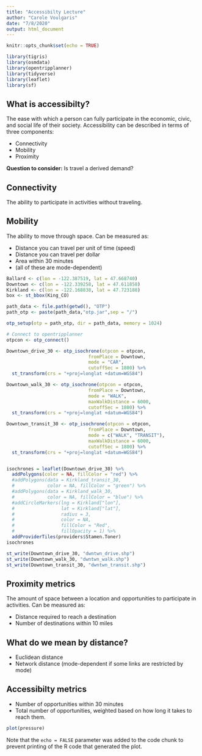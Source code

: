 ```yaml
---
title: "Accessibilty Lecture"
author: "Carole Voulgaris"
date: "7/8/2020"
output: html_document
---
```


```r
knitr::opts_chunk$set(echo = TRUE)

library(tigris)
library(osmdata)
library(opentripplanner)
library(tidyverse)
library(leaflet)
library(sf)
```

## What is accessibilty?

The ease with which a person can fully participate in the economic, civic, and social life of their society. Accessibility can be described in terms of three components:

* Connectivity
* Mobility
* Proximity

**Question to consider:** Is travel a derived demand?

## Connectivity

The ability to participate in activities without traveling.

## Mobility 

The ability to move through space. Can be measured as:

* Distance you can travel per unit of time (speed)
* Distance you can travel per dollar
* Area within 30 minutes
* (all of these are mode-dependent)

```r
Ballard <- c(lon = -122.387519, lat = 47.668740)
Downtown <- c(lon = -122.339258, lat = 47.611858)
Kirkland <- c(lon = -122.168838, lat = 47.723188)
box <- st_bbox(King_CO)

path_data <- file.path(getwd(), "OTP")
path_otp <- paste(path_data,"otp.jar",sep = "/")

otp_setup(otp = path_otp, dir = path_data, memory = 1024)

# Connect to opentripplanner
otpcon <- otp_connect()
```

```r

Downtown_drive_30 <- otp_isochrone(otpcon = otpcon, 
                              fromPlace = Downtown,
                              mode = "CAR",
                              cutoffSec = 1800) %>%
  st_transform(crs = "+proj=longlat +datum=WGS84")

Downtown_walk_30 <- otp_isochrone(otpcon = otpcon, 
                              fromPlace = Downtown,
                              mode = "WALK",
                              maxWalkDistance = 6000,
                              cutoffSec = 1800) %>%
  st_transform(crs = "+proj=longlat +datum=WGS84")

Downtown_transit_30 <- otp_isochrone(otpcon = otpcon, 
                              fromPlace = Downtown,
                              mode = c("WALK", "TRANSIT"),
                              maxWalkDistance = 6000,
                              cutoffSec = 1800) %>%
  st_transform(crs = "+proj=longlat +datum=WGS84")


isochrones = leaflet(Downtown_drive_30) %>%
  addPolygons(color = NA, fillColor = "red") %>%
  #addPolygons(data = Kirkland_transit_30, 
  #            color = NA, fillColor = "green") %>%
  #addPolygons(data = Kirkland_walk_30, 
  #            color = NA, fillColor = "blue") %>%
  #addCircleMarkers(lng = Kirkland["lon"],
  #                 lat = Kirkland["lat"],
  #                 radius = 3,
  #                 color = NA,
  #                 fillColor = "Red",
  #                 fillOpacity = 1) %>%
  addProviderTiles(providers$Stamen.Toner)
isochrones

st_write(Downtown_drive_30, "dwntwn_drive.shp")
st_write(Downtown_walk_30, "dwntwn_walk.shp")
st_write(Downtown_transit_30, "dwntwn_transit.shp")

```

## Proximity metrics

The amount of space between a location and opportunities to participate in activities. Can be measured as:

* Distance required to reach a destination
* Number of destinations within 10 miles

## What do we mean by distance?

* Euclidean distance
* Network distance (mode-dependent if some links are restricted by mode)

## Accessibilty metrics

* Number of opportunities within 30 minutes
* Total number of opportunities, weighted based on how long it takes to reach them.


```r
plot(pressure)
```

Note that the `echo = FALSE` parameter was added to the code chunk to prevent printing of the R code that generated the plot.
